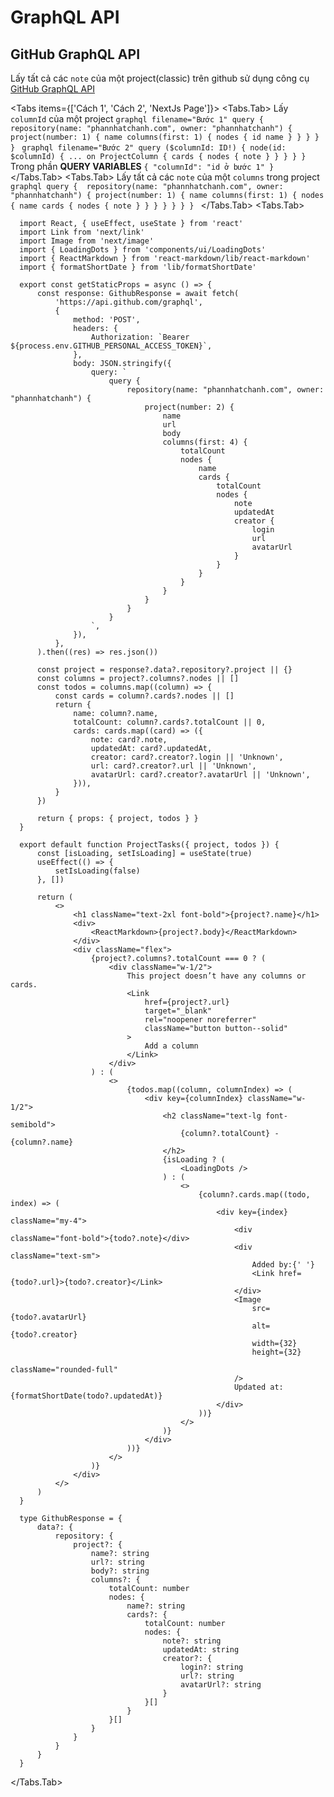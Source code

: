 
# GraphQL API

## GitHub GraphQL API

Lấy tất cả các `note` của một project(classic) trên github sử dụng công cụ [GitHub GraphQL API](https://docs.github.com/en/graphql/overview/explorer)

<Tabs items={['Cách 1', 'Cách 2', 'NextJs Page']}>
  <Tabs.Tab>
  Lấy `columnId` của một project
	```graphql filename="Bước 1"
	query { 
		repository(name: "phannhatchanh.com", owner: "phannhatchanh") {
			project(number: 1) {
				name
				columns(first: 1) {
					nodes {
						id
						name
					}
				}
			}
		}
	}
	```
		```graphql filename="Bước 2"
		query ($columnId: ID!) {
			node(id: $columnId) {
				... on ProjectColumn {
					cards {
						nodes {
							note
						}
					}
				}
			}
		}
	```
	Trong phần **QUERY VARIABLES**
	```
	{
		"columnId": "id ở bước 1"
	}
	```
  </Tabs.Tab>
  <Tabs.Tab>
    Lấy tất cả các `note` của một `columns` trong project
	```graphql
	query { 
		repository(name: "phannhatchanh.com", owner: "phannhatchanh") {
			project(number: 1) {
				name
				columns(first: 1) {
					nodes {
						name
						cards {
							nodes {
								note
							}
						}
					}
				}
			}
		}
	}
	```
  </Tabs.Tab>
  <Tabs.Tab>
  ```tsx
	import React, { useEffect, useState } from 'react'
	import Link from 'next/link'
	import Image from 'next/image'
	import { LoadingDots } from 'components/ui/LoadingDots'
	import { ReactMarkdown } from 'react-markdown/lib/react-markdown'
	import { formatShortDate } from 'lib/formatShortDate'

	export const getStaticProps = async () => {
		const response: GithubResponse = await fetch(
			'https://api.github.com/graphql',
			{
				method: 'POST',
				headers: {
					Authorization: `Bearer ${process.env.GITHUB_PERSONAL_ACCESS_TOKEN}`,
				},
				body: JSON.stringify({
					query: `
						query {
							repository(name: "phannhatchanh.com", owner: "phannhatchanh") {
								project(number: 2) {
									name
									url
									body
									columns(first: 4) {
										totalCount
										nodes {
											name
											cards {
												totalCount
												nodes {
													note
													updatedAt
													creator {
														login
														url
														avatarUrl
													}
												}
											}
										}
									}
								}
							}
						}
					`,
				}),
			},
		).then((res) => res.json())

		const project = response?.data?.repository?.project || {}
		const columns = project?.columns?.nodes || []
		const todos = columns.map((column) => {
			const cards = column?.cards?.nodes || []
			return {
				name: column?.name,
				totalCount: column?.cards?.totalCount || 0,
				cards: cards.map((card) => ({
					note: card?.note,
					updatedAt: card?.updatedAt,
					creator: card?.creator?.login || 'Unknown',
					url: card?.creator?.url || 'Unknown',
					avatarUrl: card?.creator?.avatarUrl || 'Unknown',
				})),
			}
		})

		return { props: { project, todos } }
	}

	export default function ProjectTasks({ project, todos }) {
		const [isLoading, setIsLoading] = useState(true)
		useEffect(() => {
			setIsLoading(false)
		}, [])

		return (
			<>
				<h1 className="text-2xl font-bold">{project?.name}</h1>
				<div>
					<ReactMarkdown>{project?.body}</ReactMarkdown>
				</div>
				<div className="flex">
					{project?.columns?.totalCount === 0 ? (
						<div className="w-1/2">
							This project doesn’t have any columns or cards.
							<Link
								href={project?.url}
								target="_blank"
								rel="noopener noreferrer"
								className="button button--solid"
							>
								Add a column
							</Link>
						</div>
					) : (
						<>
							{todos.map((column, columnIndex) => (
								<div key={columnIndex} className="w-1/2">
									<h2 className="text-lg font-semibold">
										{column?.totalCount} - {column?.name}
									</h2>
									{isLoading ? (
										<LoadingDots />
									) : (
										<>
											{column?.cards.map((todo, index) => (
												<div key={index} className="my-4">
													<div className="font-bold">{todo?.note}</div>
													<div className="text-sm">
														Added by:{' '}
														<Link href={todo?.url}>{todo?.creator}</Link>
													</div>
													<Image
														src={todo?.avatarUrl}
														alt={todo?.creator}
														width={32}
														height={32}
														className="rounded-full"
													/>
													Updated at: {formatShortDate(todo?.updatedAt)}
												</div>
											))}
										</>
									)}
								</div>
							))}
						</>
					)}
				</div>
			</>
		)
	}

	type GithubResponse = {
		data?: {
			repository: {
				project?: {
					name?: string
					url?: string
					body?: string
					columns?: {
						totalCount: number
						nodes: {
							name?: string
							cards?: {
								totalCount: number
								nodes: {
									note?: string
									updatedAt: string
									creator?: {
										login?: string
										url?: string
										avatarUrl?: string
									}
								}[]
							}
						}[]
					}
				}
			}
		}
	}
  ```
  </Tabs.Tab>
</Tabs>